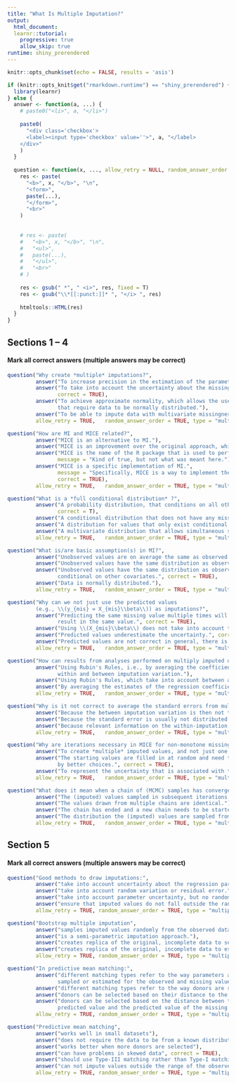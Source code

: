 ```yaml
---
title: "What Is Multiple Imputation?"
output: 
  html_document:
  learnr::tutorial:
    progressive: true
    allow_skip: true
runtime: shiny_prerendered
---
```


```r
knitr::opts_chunk$set(echo = FALSE, results = 'asis')
```

```r
if (knitr::opts_knit$get("rmarkdown.runtime") == "shiny_prerendered") {
  library(learnr)
} else {
  answer <- function(a, ...) {
    # paste0("<li>", a, "</li>")
    
    paste0(
      "<div class='checkbox'>
      <label><input type='checkbox' value=''>", a, "</label>
    </div>"
    )
  }
  
  question <- function(x, ..., allow_retry = NULL, random_answer_order = NULL, type = NULL) {
    res <- paste(
      "<b>", x, "</b>", "\n",
      "<form>",
      paste(...),
      "</form>",
      "<br>"
    )
    
    
    # res <- paste(
    #   "<b>", x, "</b>", "\n",
    #   "<ul>",
    #   paste(...),
    #   "</ul>",
    #   "<br>"
    # )
    
    res <- gsub(" *", " <i>", res, fixed = T)
    res <- gsub("\\*[[:punct:]]* ", "</i> ", res)
    
    htmltools::HTML(res)
  }
}

```


## Sections 1 -- 4
#### Mark all correct answers (multiple answers may be correct)
```r
question("Why create *multiple* imputations?",
         answer("To increase precision in the estimation of the parameters."),
         answer("To take into account the uncertainty about the missing values.",
                correct = TRUE),
         answer("To achieve approximate normality, which allows the use of methods 
                that require data to be normally distributed."),
         answer("To be able to impute data with multivariate missingness."),
         allow_retry = TRUE,   random_answer_order = TRUE, type = "multiple")
```


```r
question("How are MI and MICE related?",
         answer("MICE is an alternative to MI."),
         answer("MICE is an improvement over the original approach, which is MI."),
         answer("MICE is the name of the R package that is used to perform MI.",
                message = "Kind of true, but not what was meant here."),
         answer("MICE is a specific implementation of MI.",
                message = "Specifically, MICE is a way to implement the imputation step of MI.",
                correct = TRUE),
         allow_retry = TRUE,   random_answer_order = TRUE, type = "multiple")
```


```r
question("What is a *full conditional distribution* ?",
         answer("A probability distribution, that conditions on all other variables.",
                correct = T),
         answer("A conditional distribution that does not have any missing values."),
         answer("A distribution for values that only exist conditional on the value on some other variable."),
         answer("A multivariate distribution that allows simultaneous sampling of multiple values."),
         allow_retry = TRUE,   random_answer_order = TRUE, type = "multiple")
```


```r
question("What is/are basic assumption(s) in MI?",
         answer("Unobserved values are on average the same as observed values."),
         answer("Unobserved values have the same distribution as observed values."),
         answer("Unobserved values have the same distribution as observed values,
                conditional on other covariates.", correct = TRUE),
         answer("Data is normally distributed."),
         allow_retry = TRUE,   random_answer_order = TRUE, type = "multiple")
```


```r
question("Why can we not just use the predicted values 
         (e.g., \\(y_{mis} = X_{mis}\\beta\\)) as imputations?",
         answer("Predicting the same missing value multiple times will always
                result in the same value.", correct = TRUE),
         answer("Using \\(X_{mis}\\beta\\) does not take into account the uncertainty about \\(\\beta\\).", correct = TRUE),
         answer("Predicted values underestimate the uncertainty.", correct = TRUE),
         answer("Predicted values are not correct in general, there is always random variation.", correct = TRUE),
         allow_retry = TRUE,   random_answer_order = TRUE, type = "multiple")
```

```r
question("How can results from analyses performed on multiply imputed data be combined?",
         answer("Using Rubin's Rules, i.e., by averaging the coefficients and the 
                within and between imputation variation."),
         answer("Using Rubin's Rules, which take into account between and within imputation variability.", correct = TRUE),
         answer("By averaging the estimates of the regression coefficients and adding up the corresponding standard errors."),
         allow_retry = TRUE,   random_answer_order = TRUE, type = "multiple")
```

```r
question("Why is it not correct to average the standard errors from multiple analyses of imputed data to obtain the overall results?",
         answer("Because the between imputation variation is then not taken into account.", correct = TRUE),
         answer("Because the standard error is usually not distributed symmetrically."),
         answer("Because relevant information on the within-imputation variation is lost."),
         allow_retry = TRUE,   random_answer_order = TRUE, type = "multiple")
```


```r
question("Why are iterations necessary in MICE for non-monotone missing patterns?",
         answer("To create *multiple* imputed values, and not just one."),
         answer("The starting values are filled in at random and need to be replaced
                by better choices.", correct = TRUE),
         answer("To represent the uncertainty that is associated with the missing values."),
         allow_retry = TRUE,   random_answer_order = TRUE, type = "multiple")
```


```r
question("What does it mean when a chain of (MCMC) samples has converged?",
         answer("The (imputed) values sampled in subsequent iterations are identical."),
         answer("The values drawn from multiple chains are identical."),
         answer("The chain has ended and a new chain needs to be started."),
         answer("The distribution the (imputed) values are sampled from remains stable.", correct = TRUE),
         allow_retry = TRUE,   random_answer_order = TRUE, type = "multiple")
```


## Section 5
#### Mark all correct answers (multiple answers may be correct)
```r
question("Good methods to draw imputations:",
         answer("take into account uncertainty about the regression parameters.", correct = TRUE),
         answer("take into account random variation or residual error.", correct = TRUE),
         answer("take into account parameter uncertainty, but no random variation."),
         answer("ensure that imputed values do not fall outside the range of the observed values."),
         allow_retry = TRUE, random_answer_order = TRUE, type = "multiple")
```


```r
question("Bootstrap multiple imputation",
         answer("samples imputed values randomly from the observed data."),
         answer("is a semi-parametric imputation approach."),
         answer("creates replica of the original, incomplete data to select imputed values from."),
         answer("creates replica of the original, incomplete data to estimate parameter uncertainty.", correct = TRUE),
         allow_retry = TRUE, random_answer_order = TRUE, type = "multiple")
```

```r
question("In predictive mean matching:",
         answer("different matching types refer to the way parameters are 
                sampled or estimated for the observed and missing values", correct = TRUE),
         answer("different matching types refer to the way donors are selected to fill in missing values"),
         answer("donors can be selected based on their distance to the unobserved value"),
         answer("donors can be selected based on the distance between their
                predicted value and the predicted value of the missing case", correct = TRUE),
         allow_retry = TRUE, random_answer_order = TRUE, type = "multiple")
```

```r
question("Predictive mean matching",
         answer("works well in small datasets"),
         answer("does not require the data to be from a known distribution", correct = TRUE),
         answer("works better when more donors are selected"),
         answer("can have problems in skewed data", correct = TRUE),
         answer("should use Type-III matching rather than Type-I matching", correct = TRUE),
         answer("can not impute values outside the range of the observed data", correct = TRUE),
         allow_retry = TRUE, random_answer_order = TRUE, type = "multiple")
```

